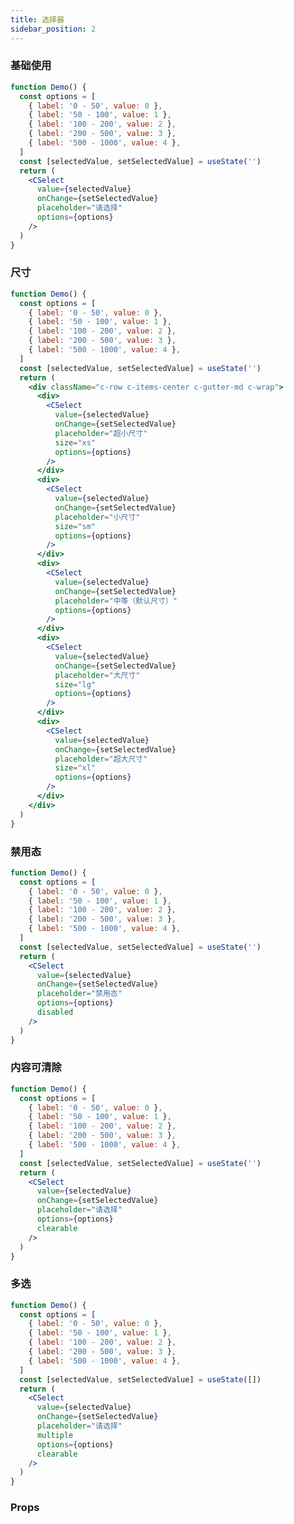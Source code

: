 ```yaml
---
title: 选择器
sidebar_position: 2
---
```


### 基础使用

```jsx live
function Demo() {
  const options = [
    { label: '0 - 50', value: 0 },
    { label: '50 - 100', value: 1 },
    { label: '100 - 200', value: 2 },
    { label: '200 - 500', value: 3 },
    { label: '500 - 1000', value: 4 },
  ]
  const [selectedValue, setSelectedValue] = useState('')
  return (
    <CSelect
      value={selectedValue}
      onChange={setSelectedValue}
      placeholder="请选择"
      options={options}
    />
  )
}
```

### 尺寸

```jsx live
function Demo() {
  const options = [
    { label: '0 - 50', value: 0 },
    { label: '50 - 100', value: 1 },
    { label: '100 - 200', value: 2 },
    { label: '200 - 500', value: 3 },
    { label: '500 - 1000', value: 4 },
  ]
  const [selectedValue, setSelectedValue] = useState('')
  return (
    <div className="c-row c-items-center c-gutter-md c-wrap">
      <div>
        <CSelect
          value={selectedValue}
          onChange={setSelectedValue}
          placeholder="超小尺寸"
          size="xs"
          options={options}
        />
      </div>
      <div>
        <CSelect
          value={selectedValue}
          onChange={setSelectedValue}
          placeholder="小尺寸"
          size="sm"
          options={options}
        />
      </div>
      <div>
        <CSelect
          value={selectedValue}
          onChange={setSelectedValue}
          placeholder="中等（默认尺寸）"
          options={options}
        />
      </div>
      <div>
        <CSelect
          value={selectedValue}
          onChange={setSelectedValue}
          placeholder="大尺寸"
          size="lg"
          options={options}
        />
      </div>
      <div>
        <CSelect
          value={selectedValue}
          onChange={setSelectedValue}
          placeholder="超大尺寸"
          size="xl"
          options={options}
        />
      </div>
    </div>
  )
}
```

### 禁用态

```jsx live
function Demo() {
  const options = [
    { label: '0 - 50', value: 0 },
    { label: '50 - 100', value: 1 },
    { label: '100 - 200', value: 2 },
    { label: '200 - 500', value: 3 },
    { label: '500 - 1000', value: 4 },
  ]
  const [selectedValue, setSelectedValue] = useState('')
  return (
    <CSelect
      value={selectedValue}
      onChange={setSelectedValue}
      placeholder="禁用态"
      options={options}
      disabled
    />
  )
}
```

### 内容可清除

```jsx live
function Demo() {
  const options = [
    { label: '0 - 50', value: 0 },
    { label: '50 - 100', value: 1 },
    { label: '100 - 200', value: 2 },
    { label: '200 - 500', value: 3 },
    { label: '500 - 1000', value: 4 },
  ]
  const [selectedValue, setSelectedValue] = useState('')
  return (
    <CSelect
      value={selectedValue}
      onChange={setSelectedValue}
      placeholder="请选择"
      options={options}
      clearable
    />
  )
}
```

### 多选

```jsx live
function Demo() {
  const options = [
    { label: '0 - 50', value: 0 },
    { label: '50 - 100', value: 1 },
    { label: '100 - 200', value: 2 },
    { label: '200 - 500', value: 3 },
    { label: '500 - 1000', value: 4 },
  ]
  const [selectedValue, setSelectedValue] = useState([])
  return (
    <CSelect
      value={selectedValue}
      onChange={setSelectedValue}
      placeholder="请选择"
      multiple
      options={options}
      clearable
    />
  )
}
```

### Props

<PropTable name="CSelect" typeWidth="320px" />

